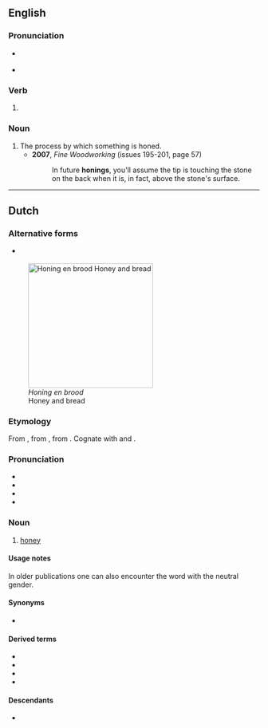 ==English==

===Pronunciation===
* {{a|GA}} {{IPA|en|/ˈhoʊnɪŋ/}}
* {{a|RP}} {{IPA|en|/ˈhəʊnɪŋ/}}

===Verb===
{{head|en|verb form}}

# {{present participle of|en|hone|nocat=1}}

===Noun===
{{en-noun}}

# The process by which something is honed.
#* '''2007''', ''Fine Woodworking'' (issues 195-201, page 57)
#*: In future '''honings''', you'll assume the tip is touching the stone on the back when it is, in fact, above the stone's surface.

----

==Dutch==
{{wikipedia|lang=nl}}

===Alternative forms===
* {{l|nl|honig}} {{q|dialectal|archaic}}
[[Image:Runny hunny.jpg|thumb|250px|''Honing en brood''<br>Honey and bread]]

===Etymology===
From {{inh|nl|dum|honinch||honey}}, from {{inh|nl|odt|honing}}, from {{der|nl|gem-pro|*hunangą}}. Cognate with {{cog|en|honey|}} and {{cog|de|Honig|}}.

===Pronunciation===
* {{IPA|nl|/ˈɦoː.nɪŋ/}}
* {{audio|nl|Nl-honing.ogg|audio}}
* {{hyphenation|nl|ho|ning}}
* {{rhyme|nl|oːnɪŋ}}

===Noun===
{{nl-noun|m|-|-}}

# [[honey]]

====Usage notes====
In older publications one can also encounter the word with the neutral gender.

====Synonyms====
* {{l|nl|zeem}}

====Derived terms====
* {{l|nl|bijenhoning}}
* {{l|nl|bloemenhoning}}
* {{l|nl|honingbij||honeybee}}
* {{l|nl|honingraat}}

====Descendants====
* {{desc|af|heuning}}